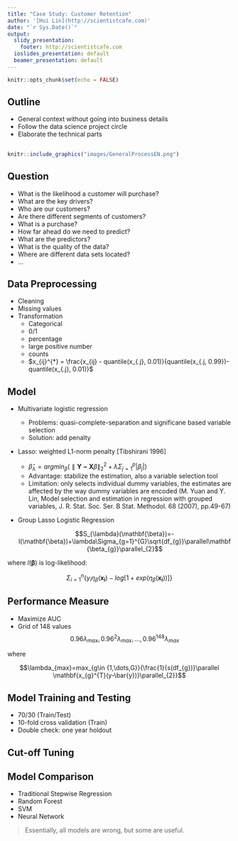 ```yaml
---
title: "Case Study: Customer Retention"
author: '[Hui Lin](http://scientistcafe.com)'
date: "`r Sys.Date()`"
output:
  slidy_presentation:
    footer: http://scientistcafe.com
  ioslides_presentation: default
  beamer_presentation: default
---
```


```r
knitr::opts_chunk$set(echo = FALSE)
```

## Outline

- General context without going into business details
- Follow the data science project circle
- Elaborate the technical parts

## 

```r
knitr::include_graphics("images/GeneralProcessEN.png")
```

## Question

- What is the likelihood a customer will purchase?
- What are the key drivers?
- Who are our customers?
- Are there different segments of customers?
- What is a purchase?  
- How far ahead do we need to predict?
- What are the predictors? 
- What is the quality of the data?
- Where are different data sets located?
- ...


## Data Preprocessing

- Cleaning
- Missing values
- Transformation
    - Categorical
    - 0/1
    - percentage 
    - large positive number 
    - counts
    - $x_{ij}^{*} = \frac{x_{ij} - quantile(x_{.j}, 0.01)}{quantile(x_{.j, 0.99})- quantile(x_{.j}, 0.01)}$

## Model 

- Multivariate logistic regression
    - Problems: quasi-complete-separation and significane based variable selection
    - Solution: add penalty

- Lasso: weighted L1-norm penalty [Tibshirani 1996]
    - $\hat{\beta}_{\lambda}=argmin_{\beta}(\parallel\mathbf{Y-X}\beta\parallel_{2}^{2}+\lambda\Sigma_{j=1}^{p}|\beta_{j}|)$
    - Advantage: stabilize the estimation, also a variable selection tool
    - Limitation: only selects individual dummy variables, the estimates are affected by the way dummy variables are encoded (M. Yuan and Y. Lin, Model selection and estimation in regression with grouped variables, J. R. Stat. Soc. Ser. B Stat. Methodol. 68 (2007), pp.49-67)
    
- Group Lasso Logistic Regression
    
    $$S_{\lambda}(\mathbf{\beta})=-l(\mathbf{\beta})+\lambda\Sigma_{g=1}^{G}\sqrt{df_{g}}\parallel\mathbf{\beta_{g}}\parallel_{2}$$

where $l(\mathbf{\beta})$ is log-likelihood:

  $$\Sigma_{i=1}^{n}\{y_{i}\eta_{\beta}(\mathbf{x_{i}})-log[1+exp(\eta_{\beta}(\mathbf{x_{i}}))]\}$$

## Performance Measure

- Maximize AUC
- Grid of 148 values $${0.96\lambda_{max},0.96^{2}\lambda_{max},\dots,0.96^{148}\lambda_{max}}$$ 

where 

$$\lambda_{max}=max_{g\in {1,\dots,G}}{\frac{1}{s(df_{g})}\parallel \mathbf{x_{g}^{T}(y-\bar{y})}\parallel_{2}}$$

## Model Training and Testing


- 70/30 (Train/Test)
- 10-fold cross validation (Train)
- Double check: one year holdout

## Cut-off Tuning

## Model Comparison

- Traditional Stepwise Regression
- Random Forest
- SVM
- Neural Network

> Essentially, all models are wrong, but some are useful.